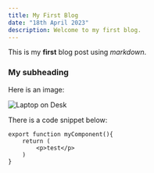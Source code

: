 ```yaml
---
title: My First Blog
date: "18th April 2023"
description: Welcome to my first blog.
---
```


This is my **first** blog post using _markdown_.

### My subheading

Here is an image:

![Laptop on Desk](/images/stripe.png)

There is a code snippet below:

```
export function myComponent(){
    return (
        <p>test</p>
    )
}
```
